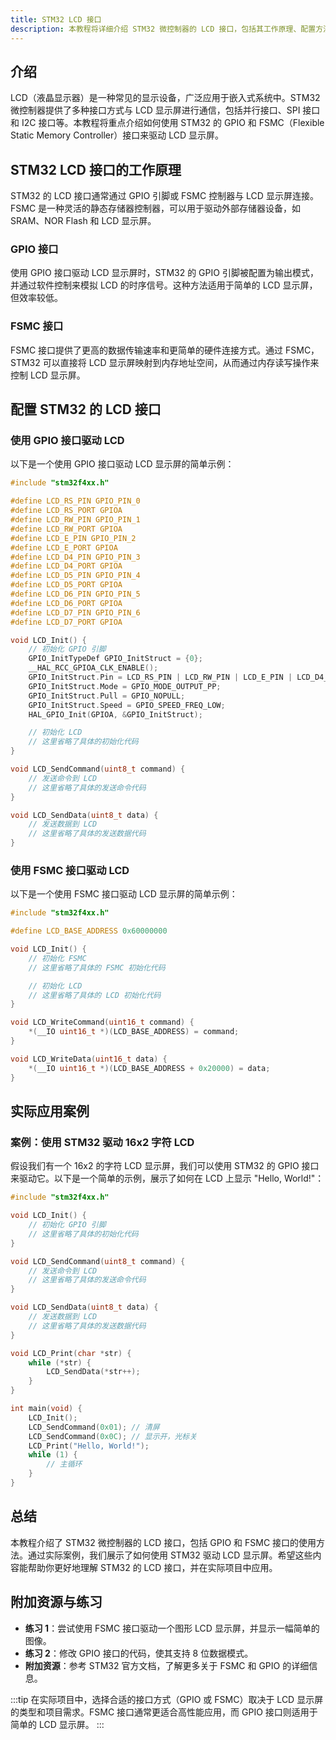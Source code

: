 ```yaml
---
title: STM32 LCD 接口
description: 本教程将详细介绍 STM32 微控制器的 LCD 接口，包括其工作原理、配置方法以及实际应用案例。适合初学者学习如何使用 STM32 驱动 LCD 显示屏。
---
```


## 介绍

LCD（液晶显示器）是一种常见的显示设备，广泛应用于嵌入式系统中。STM32 微控制器提供了多种接口方式与 LCD 显示屏进行通信，包括并行接口、SPI 接口和 I2C 接口等。本教程将重点介绍如何使用 STM32 的 GPIO 和 FSMC（Flexible Static Memory Controller）接口来驱动 LCD 显示屏。

## STM32 LCD 接口的工作原理

STM32 的 LCD 接口通常通过 GPIO 引脚或 FSMC 控制器与 LCD 显示屏连接。FSMC 是一种灵活的静态存储器控制器，可以用于驱动外部存储器设备，如 SRAM、NOR Flash 和 LCD 显示屏。

### GPIO 接口

使用 GPIO 接口驱动 LCD 显示屏时，STM32 的 GPIO 引脚被配置为输出模式，并通过软件控制来模拟 LCD 的时序信号。这种方法适用于简单的 LCD 显示屏，但效率较低。

### FSMC 接口

FSMC 接口提供了更高的数据传输速率和更简单的硬件连接方式。通过 FSMC，STM32 可以直接将 LCD 显示屏映射到内存地址空间，从而通过内存读写操作来控制 LCD 显示屏。

## 配置 STM32 的 LCD 接口

### 使用 GPIO 接口驱动 LCD

以下是一个使用 GPIO 接口驱动 LCD 显示屏的简单示例：

```c
#include "stm32f4xx.h"

#define LCD_RS_PIN GPIO_PIN_0
#define LCD_RS_PORT GPIOA
#define LCD_RW_PIN GPIO_PIN_1
#define LCD_RW_PORT GPIOA
#define LCD_E_PIN GPIO_PIN_2
#define LCD_E_PORT GPIOA
#define LCD_D4_PIN GPIO_PIN_3
#define LCD_D4_PORT GPIOA
#define LCD_D5_PIN GPIO_PIN_4
#define LCD_D5_PORT GPIOA
#define LCD_D6_PIN GPIO_PIN_5
#define LCD_D6_PORT GPIOA
#define LCD_D7_PIN GPIO_PIN_6
#define LCD_D7_PORT GPIOA

void LCD_Init() {
    // 初始化 GPIO 引脚
    GPIO_InitTypeDef GPIO_InitStruct = {0};
    __HAL_RCC_GPIOA_CLK_ENABLE();
    GPIO_InitStruct.Pin = LCD_RS_PIN | LCD_RW_PIN | LCD_E_PIN | LCD_D4_PIN | LCD_D5_PIN | LCD_D6_PIN | LCD_D7_PIN;
    GPIO_InitStruct.Mode = GPIO_MODE_OUTPUT_PP;
    GPIO_InitStruct.Pull = GPIO_NOPULL;
    GPIO_InitStruct.Speed = GPIO_SPEED_FREQ_LOW;
    HAL_GPIO_Init(GPIOA, &GPIO_InitStruct);

    // 初始化 LCD
    // 这里省略了具体的初始化代码
}

void LCD_SendCommand(uint8_t command) {
    // 发送命令到 LCD
    // 这里省略了具体的发送命令代码
}

void LCD_SendData(uint8_t data) {
    // 发送数据到 LCD
    // 这里省略了具体的发送数据代码
}
```

### 使用 FSMC 接口驱动 LCD

以下是一个使用 FSMC 接口驱动 LCD 显示屏的简单示例：

```c
#include "stm32f4xx.h"

#define LCD_BASE_ADDRESS 0x60000000

void LCD_Init() {
    // 初始化 FSMC
    // 这里省略了具体的 FSMC 初始化代码

    // 初始化 LCD
    // 这里省略了具体的 LCD 初始化代码
}

void LCD_WriteCommand(uint16_t command) {
    *(__IO uint16_t *)(LCD_BASE_ADDRESS) = command;
}

void LCD_WriteData(uint16_t data) {
    *(__IO uint16_t *)(LCD_BASE_ADDRESS + 0x20000) = data;
}
```

## 实际应用案例

### 案例：使用 STM32 驱动 16x2 字符 LCD

假设我们有一个 16x2 的字符 LCD 显示屏，我们可以使用 STM32 的 GPIO 接口来驱动它。以下是一个简单的示例，展示了如何在 LCD 上显示 "Hello, World!"：

```c
#include "stm32f4xx.h"

void LCD_Init() {
    // 初始化 GPIO 引脚
    // 这里省略了具体的初始化代码
}

void LCD_SendCommand(uint8_t command) {
    // 发送命令到 LCD
    // 这里省略了具体的发送命令代码
}

void LCD_SendData(uint8_t data) {
    // 发送数据到 LCD
    // 这里省略了具体的发送数据代码
}

void LCD_Print(char *str) {
    while (*str) {
        LCD_SendData(*str++);
    }
}

int main(void) {
    LCD_Init();
    LCD_SendCommand(0x01); // 清屏
    LCD_SendCommand(0x0C); // 显示开，光标关
    LCD_Print("Hello, World!");
    while (1) {
        // 主循环
    }
}
```

## 总结

本教程介绍了 STM32 微控制器的 LCD 接口，包括 GPIO 和 FSMC 接口的使用方法。通过实际案例，我们展示了如何使用 STM32 驱动 LCD 显示屏。希望这些内容能帮助你更好地理解 STM32 的 LCD 接口，并在实际项目中应用。

## 附加资源与练习

- **练习 1**：尝试使用 FSMC 接口驱动一个图形 LCD 显示屏，并显示一幅简单的图像。
- **练习 2**：修改 GPIO 接口的代码，使其支持 8 位数据模式。
- **附加资源**：参考 STM32 官方文档，了解更多关于 FSMC 和 GPIO 的详细信息。

:::tip
在实际项目中，选择合适的接口方式（GPIO 或 FSMC）取决于 LCD 显示屏的类型和项目需求。FSMC 接口通常更适合高性能应用，而 GPIO 接口则适用于简单的 LCD 显示屏。
:::